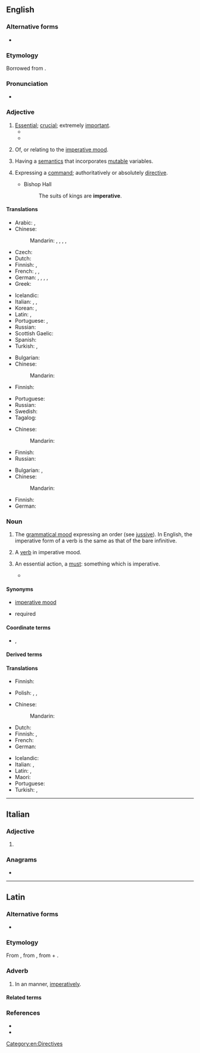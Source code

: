 {{also|impérative}}
==English==

===Alternative forms===
* {{alter|en|imp.|imper.||abbreviation|grammar}}

===Etymology===
{{PIE root|en|per}}
Borrowed from {{bor|en|la|imperātīvus}}.

===Pronunciation===
* {{a|US}} {{IPA|/ɪmˈpɛɹ.ə.tɪv/|lang=en}}

===Adjective===
{{en-adj}}

# [[essential|Essential]]; [[crucial]]; extremely [[important]].
#* {{ux|en|It is '''imperative''' that you come here right now.}}
#* {{quote-video game | lang=en
| author=Con Man Games | author2=SmashGames
| title=Kindergarten 2 | publisher=SmashGames | year=2019
| quotee=Felix | text=Give this document to Ozzy.  It's '''imperative''' that he reads and understands it.  Got it?
}}
# {{lb|en|grammar}} Of, or relating to the [[imperative mood]].
# {{lb|en|computing theory}} Having a [[semantics]] that incorporates [[mutable]] variables.
# Expressing a [[command]]; authoritatively or absolutely [[directive]].
#: {{ux|en|'''imperative''' orders}}
#* Bishop Hall
#*: The suits of kings are '''imperative'''.

====Translations====
{{trans-top|essential}}
* Arabic: {{t+|ar|أَسَاسِيّ}}, {{t|ar|ضَرُورِيّ}}
* Chinese:
*: Mandarin: {{t|cmn|[[迫切]][[的]]|tr=pòqiè de}}, {{t|cmn|[[必須]][[的]]}}, {{t|cmn|[[必须]][[的]]|tr=bìxū de}}, {{t|cmn|[[至關重要]][[的]]}}, {{t|cmn|[[至关重要]][[的]]|tr=zhìguānzhòngyào de}}
* Czech: {{t|cs|rozkazovací|n}}
* Dutch: {{t+|nl|noodzakelijk}}
* Finnish: {{t+|fi|välttämätön}}, {{t+|fi|pakollinen}}
* French: {{t+|fr|impératif}}, {{t+|fr|essentiel}}, {{t+|fr|indispensable}}
* German: {{t+|de|essenziell}}, {{t+|de|essentiell}}, {{t+|de|notwendig}}, {{t+|de|unverzichtbar}}, {{t+|de|wesentlich}}
* Greek: {{t+|el|επιτακτικός}}
{{trans-mid}}
* Icelandic: {{t+|is|mikilvægur}}
* Italian: {{t+|it|imperativo|m}}, {{t+|it|necessario|m}}, {{t+|it|necessaria|f}}
* Korean: {{t|ko|긴요한}}, {{t|ko|반드 필요한}}
* Latin: {{t|la|necessus}}, {{t|la|necessum}}
* Portuguese: {{t+|pt|essencial}}, {{t+|pt|imperativo}}
* Russian: {{t+|ru|обяза́тельный}}
* Scottish Gaelic: {{t|gd|àithneach}}
* Spanish: {{t+|es|imperativo|m}}
* Turkish: {{t+|tr|mecburi}}, {{t+|tr|zorunlu}}
{{trans-bottom}}

{{trans-top|grammar: of, or relating to the imperative mood}}
* Bulgarian: {{t+|bg|повелителен}}
* Chinese:
*: Mandarin: {{t|cmn|[[祈使]][[的]]|tr=qíshǐ de}}
* Finnish: {{t+|fi|imperatiivinen}}
{{trans-mid}}
* Portuguese: {{t+|pt|imperativo}}
* Russian: {{t+|ru|повели́тельный}}
* Swedish: {{t+|sv|imperativ}}
* Tagalog: {{t|tl|pautos}}
{{trans-bottom}}

{{trans-top|computing: having semantics that incorporates mutable variables}}
* Chinese:
*: Mandarin: {{t-needed|cmn}}
{{trans-mid}}
* Finnish: {{t+|fi|imperatiivinen}}
* Russian: {{t+|ru|императи́вный}}
{{trans-bottom}}

{{trans-top|authoritatively or absolutely directive}}
* Bulgarian: {{t+|bg|заповеднически}}, {{t+|bg|безапелационен}}
* Chinese:
*: Mandarin: {{t|cmn|[[命令式]][[的]]|tr=mìnglìngshì de}}
{{trans-mid}}
* Finnish: {{t+|fi|pakottava}}
* German: {{t+|de|zwingend}}
{{trans-bottom}}

===Noun===
{{en-noun|~}}

# {{lb|en|uncountable|grammar}} The [[grammatical mood]] expressing an order (see [[jussive]]). In English, the imperative form of a verb is the same as that of the bare infinitive.
#: {{ux|en|The verbs in sentences like "Do it!" and "Say what you like!" are in the '''imperative'''.}}
# {{lb|en|countable|grammar}} A [[verb]] in imperative mood.
# {{lb|en|countable}} An essential action, a [[must]]: something which is imperative.
#: {{ux|en|Visiting Berlin is an '''imperative'''.}}
#* {{quote-journal|lang=en|author=Rupert Christiansen|authorlink=Rupert Christiansen|title=English translations rarely sing|work={{w|The Daily Telegraph}} (Review)|date=1 March 2014|page=R19|passage=Anything grandiose or historically based tends to sound flat and banal when it reaches English, partly because translators get stuck between contradictory '''imperatives''': juggling fidelity to the original sense with what is vocally viable, they tend to resort to a genteel fustian which lacks either poetic resonance or demotic realism, adding to a sense of artificiality rather than enhancing credibility.}}

====Synonyms====
* {{qualifier|grammatical mood}} [[imperative mood]]
* required

====Coordinate terms====
* {{sense|in grammar}} {{l|en|assertoric}}, {{l|en|interrogative}}

====Derived terms====
{{der4
|en|categorical imperative
|[[first imperative]] {{qualifier|Latin grammar}}
|moral imperative
|[[second imperative]] {{qualifier|Latin grammar}}
}}

====Translations====
{{trans-see|imperative mood}}

{{trans-top|verb in imperative}}
* Finnish: {{t+|fi|imperatiivi}}
{{trans-mid}}
* Polish: {{t|pl|rozkaźnik|m}}, {{t|pl|imperatiwus|m}}, {{t+|pl|imperativus|m}}
{{trans-bottom}}

{{trans-top|essential action}}
* Chinese:
*: Mandarin: {{t-needed|cmn}}
* Dutch: {{t+|nl|must|m}}
* Finnish: {{t+|fi|pakko}}, {{t|fi|[[pakollinen]] [[juttu]]}}
* French: {{t+|fr|impératif|m}}
* German: {{t+|de|Muss|n}}
{{trans-mid}}
* Icelandic: {{t+|is|nauðsyn|f}}
* Italian: {{t+|it|imperativo|m}}, {{t+|it|necessario|m}}
* Latin: {{t|la|necessitās|f}}, {{t+|la|opus|n}}
* Maori: {{t|mi|tūhau}}
* Portuguese: {{t+|pt|necessidade|f}}
* Turkish: {{t+|tr|mecburiyet}}, {{t+|tr|zorunluluk}}
{{trans-bottom}}

[[Category:en:Directives]]

----

==Italian==

===Adjective===
{{head|it|adjective form|g=f-p}}

# {{it-adj form of|imperativo|f|pl}}

===Anagrams===
* {{anagrams|it|riempivate}}

----

==Latin==

===Alternative forms===
* {{alter|la|inperātīvē}}

===Etymology===
{{PIE root|la|per}}
From {{m|la|imperātīvus|t=commanded}}, from {{m|la|imperō|t=command, order}}, from {{m|la|im-|pos=form of {{m|la|in}}}} + {{m|la|parō|t=prepare, arrange; intend}}.

===Adverb===
{{la-adv|imperātīvē|-}}

# In an {{l|en|imperative}} manner, [[imperatively]].

====Related terms====
{{rel4
|la|imperābiliter
|imperāns
|imperātīvus
|imperātōr
|imperātōriē
|imperātōrius
|imperātrīx
|imperātum
|imperātus
|imperiābiliter
|imperiālis
|imperiōsē
|imperiōsus
|imperitō
|imperium
|imperō
}}

===References===
* {{R:L&S}}
* {{R:Gaffiot}}
